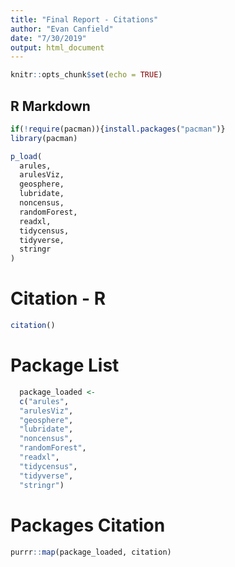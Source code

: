 ```yaml
---
title: "Final Report - Citations"
author: "Evan Canfield"
date: "7/30/2019"
output: html_document
---
```


```r
knitr::opts_chunk$set(echo = TRUE)
```

## R Markdown

```r
if(!require(pacman)){install.packages("pacman")}
library(pacman)

p_load(  
  arules,
  arulesViz,
  geosphere,
  lubridate,
  noncensus,
  randomForest,
  readxl,
  tidycensus,
  tidyverse,
  stringr
)
```

# Citation - R
```r
citation()
```

# Package List
```r
  package_loaded <- 
  c("arules",
  "arulesViz",
  "geosphere",
  "lubridate",
  "noncensus",
  "randomForest",
  "readxl",
  "tidycensus",
  "tidyverse",
  "stringr")
```


# Packages Citation
```r
purrr::map(package_loaded, citation)

```

